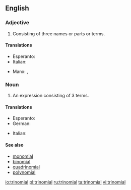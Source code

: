 ==English==

===Adjective===
{{en-adj|-}}

# Consisting of three names or parts or terms.

====Translations====
{{trans-top|consisting of three parts}}
* Esperanto: {{t-|eo|trinoma}}
* Italian: {{t-|it|trinomiale}}
{{trans-mid}}
* Manx: {{t-|gv|tree-ennymagh}}, {{t-|gv|tree-hearmagh}}
{{trans-bottom}}

===Noun===
{{en-noun}}

# {{context|algebra|lang=en}} An expression consisting of 3 terms.

====Translations====
{{trans-top|an expression consisting of three terms}}
* Esperanto: {{t-|eo|trinomo}}
* German: {{t+|de|Trinom|n}}
{{trans-mid}}
* Italian: {{t-|it|trinomio|m}}
{{trans-bottom}}

====See also====
* [[monomial]]
* [[binomial]]
* [[quadrinomial]]
* [[polynomial]]

[[io:trinomial]]
[[pl:trinomial]]
[[ru:trinomial]]
[[ta:trinomial]]
[[vi:trinomial]]
